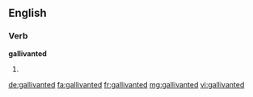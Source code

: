 ==English==

===Verb===
'''gallivanted'''

# {{en-past of|gallivant}}

[[de:gallivanted]]
[[fa:gallivanted]]
[[fr:gallivanted]]
[[mg:gallivanted]]
[[vi:gallivanted]]